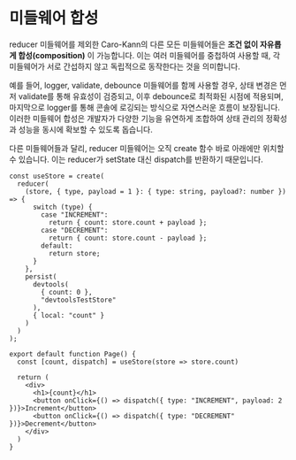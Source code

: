 # 미들웨어 합성

reducer 미들웨어를 제외한 Caro-Kann의 다른 모든 미들웨어들은 **조건 없이 자유롭게 합성(composition)** 이 가능합니다. 이는 여러 미들웨어를 중첩하여 사용할 때, 각 미들웨어가 서로 간섭하지 않고 독립적으로 동작한다는 것을 의미합니다.

예를 들어, logger, validate, debounce 미들웨어를 함께 사용할 경우, 상태 변경은 먼저 validate를 통해 유효성이 검증되고, 이후 debounce로 최적화된 시점에 적용되며, 마지막으로 logger를 통해 콘솔에 로깅되는 방식으로 자연스러운 흐름이 보장됩니다. 이러한 미들웨어 합성은 개발자가 다양한 기능을 유연하게 조합하여 상태 관리의 정확성과 성능을 동시에 확보할 수 있도록 돕습니다.

다른 미들웨어들과 달리, reducer 미들웨어는 오직 create 함수 바로 아래에만 위치할 수 있습니다. 이는 reducer가 setState 대신 dispatch를 반환하기 때문입니다.

```tsx
const useStore = create(
  reducer(
    (store, { type, payload = 1 }: { type: string, payload?: number }) => {
      switch (type) {
        case "INCREMENT":
          return { count: store.count + payload };
        case "DECREMENT":
          return { count: store.count - payload };
        default:
          return store;
      }
    },
    persist(
      devtools(
        { count: 0 },
        "devtoolsTestStore"
      ),
      { local: "count" }
    )
  )
);

export default function Page() {
  const [count, dispatch] = useStore(store => store.count)
 
  return (
    <div>
      <h1>{count}</h1>
      <button onClick={() => dispatch({ type: "INCREMENT", payload: 2 })}>Increment</button>
      <button onClick={() => dispatch({ type: "DECREMENT" })}>Decrement</button>
    </div>
  )
}
```
